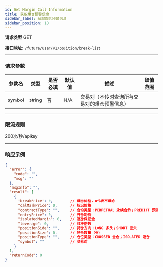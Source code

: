 ```yaml
---
id: Get Margin Call Information
title: 获取爆仓预警信息
sidebar_label: 获取爆仓预警信息
sidebar_position: 18
---
```


**请求类型** GET

**接口地址:** `/future/user/v1/position/break-list`

---

### 请求参数

| 参数名 | 类型   | 是否必填 | 默认值 | 描述                                     | 取值范围 |
| ------ | ------ | -------- | ------ | ---------------------------------------- | -------- |
| symbol | string | 否       | N/A    | 交易对（不传时查询所有交易对的爆仓预警信息） |          |

---

### 限流规则

200次/秒/apikey

---

### 响应示例

```json title="Response"
{
  "error": {
    "code": "",
    "msg": ""
  },
  "msgInfo": "",
  "result": [
    {
      "breakPrice": 0,        // 爆仓价格，0代表不爆仓
      "calMarkPrice": 0,      // 标记价格
      "contractType": "",     // 合约类型：PERPETUAL 永续合约；PREDICT 预测合约
      "entryPrice": 0,        // 开仓均价
      "isolatedMargin": 0,    // 逐仓保证金
      "leverage": 0,          // 杠杆倍数
      "positionSide": "",     // 持仓方向：LONG 多头；SHORT 空头
      "positionSize": 0,      // 持仓数量（张）
      "positionType": "",     // 仓位类型：CROSSED 全仓；ISOLATED 逐仓
      "symbol": ""            // 交易对
    }
  ],
  "returnCode": 0
}
